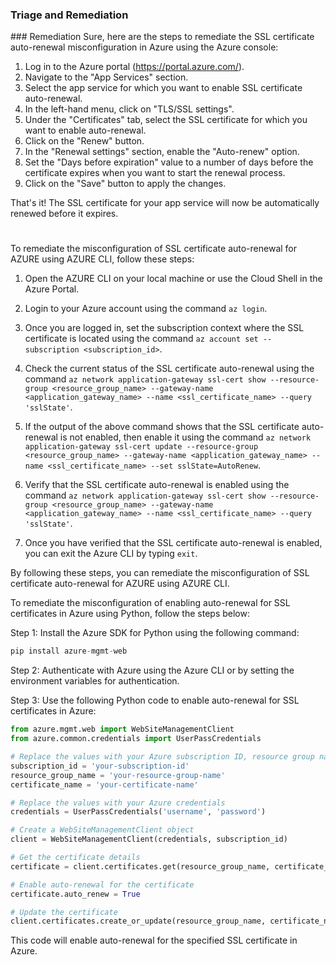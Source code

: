
### Triage and Remediation
<Tabs>
<Tab title='Remediation'>
### Remediation

<AccordionGroup>
<Accordion title='Using Console' defaultOpen='true'>
Sure, here are the steps to remediate the SSL certificate auto-renewal misconfiguration in Azure using the Azure console:

1. Log in to the Azure portal (https://portal.azure.com/).
2. Navigate to the "App Services" section.
3. Select the app service for which you want to enable SSL certificate auto-renewal.
4. In the left-hand menu, click on "TLS/SSL settings".
5. Under the "Certificates" tab, select the SSL certificate for which you want to enable auto-renewal.
6. Click on the "Renew" button.
7. In the "Renewal settings" section, enable the "Auto-renew" option.
8. Set the "Days before expiration" value to a number of days before the certificate expires when you want to start the renewal process.
9. Click on the "Save" button to apply the changes.

That's it! The SSL certificate for your app service will now be automatically renewed before it expires.

#
</Accordion>

<Accordion title='Using CLI'>
To remediate the misconfiguration of SSL certificate auto-renewal for AZURE using AZURE CLI, follow these steps:

1. Open the AZURE CLI on your local machine or use the Cloud Shell in the Azure Portal.

2. Login to your Azure account using the command `az login`.

3. Once you are logged in, set the subscription context where the SSL certificate is located using the command `az account set --subscription <subscription_id>`.

4. Check the current status of the SSL certificate auto-renewal using the command `az network application-gateway ssl-cert show --resource-group <resource_group_name> --gateway-name <application_gateway_name> --name <ssl_certificate_name> --query 'sslState'`.

5. If the output of the above command shows that the SSL certificate auto-renewal is not enabled, then enable it using the command `az network application-gateway ssl-cert update --resource-group <resource_group_name> --gateway-name <application_gateway_name> --name <ssl_certificate_name> --set sslState=AutoRenew`.

6. Verify that the SSL certificate auto-renewal is enabled using the command `az network application-gateway ssl-cert show --resource-group <resource_group_name> --gateway-name <application_gateway_name> --name <ssl_certificate_name> --query 'sslState'`.

7. Once you have verified that the SSL certificate auto-renewal is enabled, you can exit the Azure CLI by typing `exit`.

By following these steps, you can remediate the misconfiguration of SSL certificate auto-renewal for AZURE using AZURE CLI.
</Accordion>

<Accordion title='Using Python'>
To remediate the misconfiguration of enabling auto-renewal for SSL certificates in Azure using Python, follow the steps below:

Step 1: Install the Azure SDK for Python using the following command:

```python
pip install azure-mgmt-web
```

Step 2: Authenticate with Azure using the Azure CLI or by setting the environment variables for authentication.

Step 3: Use the following Python code to enable auto-renewal for SSL certificates in Azure:

```python
from azure.mgmt.web import WebSiteManagementClient
from azure.common.credentials import UserPassCredentials

# Replace the values with your Azure subscription ID, resource group name, and certificate name
subscription_id = 'your-subscription-id'
resource_group_name = 'your-resource-group-name'
certificate_name = 'your-certificate-name'

# Replace the values with your Azure credentials
credentials = UserPassCredentials('username', 'password')

# Create a WebSiteManagementClient object
client = WebSiteManagementClient(credentials, subscription_id)

# Get the certificate details
certificate = client.certificates.get(resource_group_name, certificate_name)

# Enable auto-renewal for the certificate
certificate.auto_renew = True

# Update the certificate
client.certificates.create_or_update(resource_group_name, certificate_name, certificate)
```

This code will enable auto-renewal for the specified SSL certificate in Azure.
</Accordion>

</AccordionGroup>
</Tab>
</Tabs>
